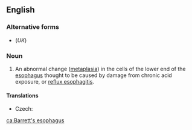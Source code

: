 ==English==
{{wikipedia}}

===Alternative forms===
* {{l|en|Barrett's oesophagus}} (''UK'')

===Noun===
{{en-noun|-}}

# {{label|en|US|pathology}} An abnormal change ([[metaplasia]]) in the cells of the lower end of the [[esophagus]] thought to be caused by damage from chronic acid exposure, or [[reflux esophagitis]].

====Translations====
{{trans-top|medical condition}}
* Czech: {{t|cs|Barrettův jícen|m}}
{{trans-mid}}
{{trans-bottom}}

[[ca:Barrett's esophagus]]
